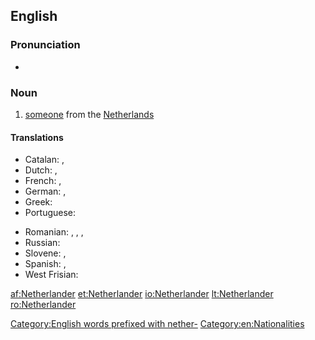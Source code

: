 ==English==

===Pronunciation===
* {{IPA|/ˈnɛðɚˌlændɚ/|lang=en}}

===Noun===
{{en-noun}}

# [[someone]] from the [[Netherlands]]

====Translations====
{{trans-top|someone from the Netherlands}}
* Catalan: {{t+|ca|neerlandès|m}}, {{t+|ca|neerlandesa|f}}
* Dutch: {{t+|nl|Nederlander|m}}, {{t+|nl|Nederlandse|f}}
* French: {{t+|fr|Néerlandais|m}}, {{t+|fr|Néerlandaise|f}}
* German: {{t+|de|Niederländer|m}}, {{t+|de|Niederländerin|f}}
* Greek: {{t+|el|Ολλανδός|m}}
* Portuguese: {{t+|pt|holandês|m}}
{{trans-mid}}
* Romanian: {{t+|ro|olandez|m}}, {{t+|ro|olandeză|f}}, {{t|ro|olandezi|m-p}}, {{t|ro|olandeze|f-p}}
* Russian: {{t+|ru|нидерландец|m|tr=niderlándec|sc=Cyrl}}
* Slovene: {{t+|sl|nizozemec|m}}, {{t|sl|nizozemka|f}}
* Spanish: {{t+|es|neerlandés|m}}, {{t+|es|neerlandesa|f}}
* West Frisian: {{t|fy|Nederlanner|m}}
{{trans-bottom}}

[[Category:English words prefixed with nether-]]
[[Category:en:Nationalities]]

[[af:Netherlander]]
[[et:Netherlander]]
[[io:Netherlander]]
[[lt:Netherlander]]
[[ro:Netherlander]]